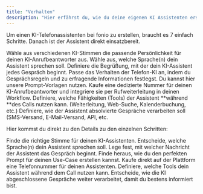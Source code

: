 ```yaml
---
title: "Verhalten"
description: "Hier erfährst du, wie du deine eigenen KI Assistenten erstellst."
---
```


Um einen KI-Telefonassistenten bei fonio zu erstellen, braucht es 7 einfach Schritte. Danach ist der Assistent direkt einsatzbereit.

<Steps>
  <Step title="Stimme wählen">
    Wähle aus verschiedenen KI-Stimmen die passende Persönlichkeit für deinen KI-Anrufbeantworter aus.
  </Step>
  <Step title="Sprache festlegen">
    Wähle aus, welche Sprache(n) dein Assistent sprechen soll.
  </Step>
  <Step title="Startnachricht festlegen">
    Definiere die Begrüßung, mit der dein KI-Assistent jedes Gespräch beginnt.
  </Step>
  <Step title="Prompt anpassen">
    Passe das Verhalten der Telefon-KI an, indem du Gesprächsregeln und zu erfragende Informationen festlegst. Du kannst hier unsere Prompt-Vorlagen nutzen.
  </Step>
  <Step title="Telefonnummer einrichten">
    Kaufe eine dedizierte Nummer für deinen KI-Anrufbeantworter und integriere sie per Rufweiterleitung in deinen Workflow.
  </Step>
  <Step title="Tools einrichten">
    Definiere, welche Fähigkeiten (Tools) der Assistent **während **des Calls nutzen kann. (Weiterleitung, Web-Suche, Kalenderbuchung, etc.)
  </Step>
  <Step title="Nachverarbeitung">
    Definiere, wie der Assistent absolvierte Gespräche verarbeiten soll (SMS-Versand, E-Mail-Versand, API, etc.
  </Step>
</Steps>

Hier kommst du direkt zu den Details zu den einzelnen Schritten:

<CardGroup cols={2}>
  <Card title="Stimme auswählen" icon="comment">
    Finde die richtige Stimme für deinen KI-Assistenten.
  </Card>
  <Card title="Sprache auswählen" icon="flag">
    Entscheide, welche Sprache(n) dein Assistent sprechen soll.
  </Card>
  <Card title="Startnachricht" icon="message">
    Lege fest, mit welcher Nachricht der Assistent das Gespräch beginnt.
  </Card>
  <Card title="Prompting" icon="robot">
    Finde heraus, wie du den perfekten Prompt für deinen Use-Case erstellen kannst.
  </Card>
  <Card title="Telefonnummer einrichten" icon="phone">
    Kaufe direkt auf der Plattform eine Telefonnummer für deinen Assistenten.
  </Card>
  <Card title="Tools" icon="screwdriver-wrench">
    Definiere, welche Tools dein Assistent während dem Call nutzen kann.
  </Card>
</CardGroup>

<Card title="Nachverarbeitung" icon="arrow-progress">
  Entscheide, wie die KI abgeschlossene Gespräche weiter verarbeitet, damit du bestens informiert bist.
</Card>